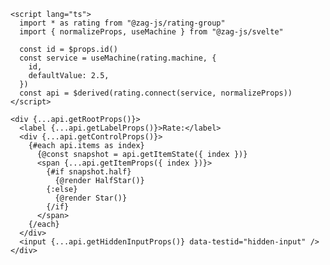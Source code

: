 ```svelte
<script lang="ts">
  import * as rating from "@zag-js/rating-group"
  import { normalizeProps, useMachine } from "@zag-js/svelte"

  const id = $props.id()
  const service = useMachine(rating.machine, {
    id,
    defaultValue: 2.5,
  })
  const api = $derived(rating.connect(service, normalizeProps))
</script>

<div {...api.getRootProps()}>
  <label {...api.getLabelProps()}>Rate:</label>
  <div {...api.getControlProps()}>
    {#each api.items as index}
      {@const snapshot = api.getItemState({ index })}
      <span {...api.getItemProps({ index })}>
        {#if snapshot.half}
          {@render HalfStar()}
        {:else}
          {@render Star()}
        {/if}
      </span>
    {/each}
  </div>
  <input {...api.getHiddenInputProps()} data-testid="hidden-input" />
</div>
```
